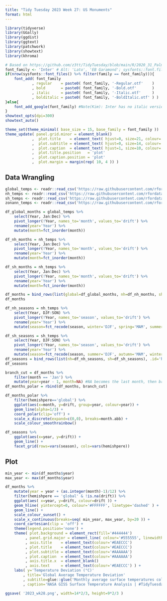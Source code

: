```yaml
---
title: "Tidy Tuesday 2023 Week 27: US Monuments"
format: html
---
```


```r
library(tidyverse)
library(GGally)
library(ggdist)
library(ggtext)
library(patchwork)
library(showtext)
library(khroma)

# Based on https://github.com/z3tt/TidyTuesday/blob/main/R/2020_31_PalmerPenguins.Rmd
font_family <- 'Inter' # Alt: 'Lato', 'EB Garamond'; sysfonts::font.files() %>% pull(family) %>% unique()
if(nrow(sysfonts::font_files() %>% filter(family == font_family))){
	font_add( font_family
	        , regular    = paste0( font_family, '-Regular.otf'    )
	        , bold       = paste0( font_family, '-Bold.otf'       )
	        , italic     = paste0( font_family, '-Italic.otf'     )
	        , bolditalic = paste0( font_family, '-BoldItalic.otf' ) )
}else{
	font_add_google(font_family) #Note(Kim): Inter has no italic version
}
showtext_opts(dpi=300)
showtext_auto()

theme_set(theme_minimal( base_size = 15, base_family = font_family ))
theme_update( panel.grid.minor = element_blank()
            ,  plot.title    = element_text( hjust=0, size=21, colour='black' , family=font_family, face='bold'       , margin=margin( t=0 , r=5, b=0, l=0 )                  )
            ,  plot.subtitle = element_text( hjust=0, size=14, colour='grey60', family=font_family, face='bold.italic', margin=margin( t=0 , r=5, b=10, l=0 )                  )
            ,  plot.caption  = element_text( hjust=1, size=10, colour='black' , family=font_family, face='plain'      , margin=margin( t=10, r=0, b=0 , l=0 ), lineheight=2.05 )
            ,  plot.title.position   = 'plot'
            ,  plot.caption.position = 'plot'
            ,  plot.margin = margin(rep( 10, 4 )) )
```



## Data Wrangling

```r
global_temps <- readr::read_csv('https://raw.githubusercontent.com/rfordatascience/tidytuesday/master/data/2023/2023-07-11/global_temps.csv')
nh_temps <- readr::read_csv('https://raw.githubusercontent.com/rfordatascience/tidytuesday/master/data/2023/2023-07-11/nh_temps.csv')
sh_temps <- readr::read_csv('https://raw.githubusercontent.com/rfordatascience/tidytuesday/master/data/2023/2023-07-11/sh_temps.csv')
zonann_temps <- readr::read_csv('https://raw.githubusercontent.com/rfordatascience/tidytuesday/master/data/2023/2023-07-11/zonann_temps.csv')
```

```r
df_global_months = global_temps %>% 
	select(Year, Jan:Dec) %>% 
	pivot_longer(!Year, names_to='month', values_to='drift') %>% 
	rename(year='Year') %>% 
	mutate(month=fct_inorder(month))

df_nh_months = nh_temps %>% 
	select(Year, Jan:Dec) %>% 
	pivot_longer(!Year, names_to='month', values_to='drift') %>% 
	rename(year='Year') %>% 
	mutate(month=fct_inorder(month))

df_sh_months = nh_temps %>% 
	select(Year, Jan:Dec) %>% 
	pivot_longer(!Year, names_to='month', values_to='drift') %>% 
	rename(year='Year') %>% 
	mutate(month=fct_inorder(month))

df_months = bind_rows(list(global=df_global_months, nh=df_nh_months, sh=df_sh_months), .id='hemishpere')
df_months

df_nh_seasons = nh_temps %>% 
	select(Year, DJF:SON) %>% 
	pivot_longer(!Year, names_to='season', values_to='drift') %>% 
	rename(year='Year') %>% 
	mutate(season=fct_recode(season, winter='DJF', spring='MAM', summer='JJA', autumn='SON'))

df_sh_seasons = sh_temps %>% 
	select(Year, DJF:SON) %>% 
	pivot_longer(!Year, names_to='season', values_to='drift') %>% 
	rename(year='Year') %>% 
	mutate(season=fct_recode(season, summer='DJF', autumn='MAM', winter='JJA', spring='SON'))
df_seasons = bind_rows(list(nh=df_nh_seasons, sh=df_sh_seasons), .id='hemishpere')
df_seasons
```

```r
branch_cut = df_months %>% 
	filter(month == 'Jan') %>% 
	mutate(year=year - 1, month=NA) #NA becomes the last month, then branch cut NA and Jan
df_months_polar = rbind(df_months, branch_cut)

df_months_polar %>%
	filter(hemishpere=='global') %>% 
	ggplot(aes(x=month, y=drift, group=year, colour=year)) +
	geom_line(alpha=1/3) +
	coord_polar(clip='off') +
	scale_x_discrete(expand=c(0,0), breaks=month.abb) +
	scale_colour_smoothrainbow()

df_seasons %>% 
	ggplot(aes(x=year, y=drift)) +
	geom_line() +
	facet_grid(rows=vars(season), cols=vars(hemishpere))
```

## Plot
```r
min_year <- min(df_months$year)
max_year <- max(df_months$year)

df_months %>% 
	mutate(year = year + (as.integer(month)-1)/12) %>% 
	filter(hemishpere == 'global' & !is.na(drift)) %>% 
	ggplot(aes( x=year, y=drift, colour=drift )) +
	geom_hline( yintercept=0, colour='#FFFFFF', linetype='dashed' ) +
	geom_line() +
	scale_colour_sunset() +
	scale_x_continuous(breaks=seq( min_year, max_year, by=20 )) +
	coord_cartesian(clip = 'off') +
	theme(legend.position='none') +
	theme( plot.background = element_rect(fill='#444444')
	     , panel.grid.major = element_line( colour='#555555', linewidth=rel(0.5) )
	     , axis.title    = element_text(colour='#EAECCC')
	     , plot.title    = element_text(colour='#EAECCC')
	     , plot.subtitle = element_text(colour='#AAAAAA')
	     , plot.caption  = element_text(colour='#AAAAAA')
	     , axis.title.x  = element_blank()
	     , axis.text     = element_text(colour='#EAECCC') ) +
	labs( y='Temperature Deviation (°C)'
	    , title='Global Average Temperature Deviation'
	    , subtitle=glue::glue('Monthly average surface temperatures collected between {min_year} and {max_year}')
	    , caption='NASA GISS Surface Temperature Analysis | #TidyTuesday | github.com/ksomf' )

ggsave( '2023_wk28.png', width=14*2/3, height=9*2/3 )
```

